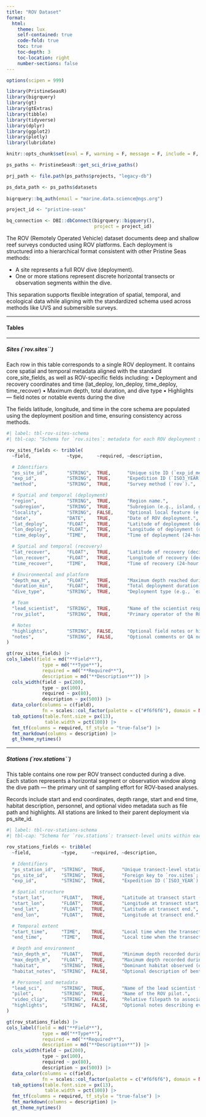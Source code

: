 ```yaml
---
title: "ROV Dataset"
format: 
  html:
    theme: lux
    self-contained: true
    code-fold: true
    toc: true 
    toc-depth: 3
    toc-location: right
    number-sections: false
---
```


```r
options(scipen = 999)

library(PristineSeasR)
library(bigrquery)
library(gt)
library(gtExtras)
library(tibble)
library(tidyverse)
library(dplyr)
library(ggplot2)
library(plotly)
library(lubridate)

knitr::opts_chunk$set(eval = F, warning = F, message = F, include = F, echo = F)

ps_paths <- PristineSeasR::get_sci_drive_paths()

prj_path <- file.path(ps_paths$projects, "legacy-db")

ps_data_path <- ps_paths$datasets
  
bigrquery::bq_auth(email = "marine.data.science@ngs.org")

project_id <- "pristine-seas"

bq_connection <- DBI::dbConnect(bigrquery::bigquery(), 
                                project = project_id)
```

The ROV (Remotely Operated Vehicle) dataset documents deep and shallow reef surveys conducted using ROV platforms. Each deployment is structured into a hierarchical format consistent with other Pristine Seas methods:

- A site represents a full ROV dive (deployment).
- One or more stations represent discrete horizontal transects or observation segments within the dive.

This separation supports flexible integration of spatial, temporal, and ecological data while aligning with the standardized schema used across methods like UVS and submersible surveys.

------------------------------------------------------------------------

#### Tables 

------------------------------------------------------------------------

##### Sites (`rov.sites``)

Each row in this table corresponds to a single ROV deployment. It contains core spatial and temporal metadata aligned with the standard core_site_fields, as well as ROV-specific fields including:
	•	Deployment and recovery coordinates and time (lat_deploy, lon_deploy, time_deploy, time_recover)
	•	Maximum depth, total duration, and dive type
	•	Highlights — field notes or notable events during the dive

The fields latitude, longitude, and time in the core schema are populated using the deployment position and time, ensuring consistency across methods.

```r
#| label: tbl-rov-sites-schema
#| tbl-cap: "Schema for `rov.sites`: metadata for each ROV deployment site"

rov_sites_fields <- tribble(
  ~field,             ~type,     ~required, ~description,

  # Identifiers
  "ps_site_id",       "STRING",  TRUE,      "Unique site ID (`exp_id_method_###`), e.g., `FJI_2025_rov_001`.",
  "exp_id",           "STRING",  TRUE,      "Expedition ID (`ISO3_YEAR`).",
  "method",           "STRING",  TRUE,      "Survey method (`rov`).",

  # Spatial and temporal (deployment)
  "region",           "STRING",  TRUE,      "Region name.",
  "subregion",        "STRING",  TRUE,      "Subregion (e.g., island, gulf, reef complex).",
  "locality",         "STRING",  FALSE,     "Optional local feature (e.g., reef, bay, cove).",
  "date",             "DATE",    TRUE,      "Date of ROV deployment.",
  "lat_deploy",       "FLOAT",   TRUE,      "Latitude of deployment (decimal degrees, WGS84).",
  "lon_deploy",       "FLOAT",   TRUE,      "Longitude of deployment (decimal degrees, WGS84).",
  "time_deploy",      "TIME",    TRUE,      "Time of deployment (24-hour format).",

  # Spatial and temporal (recovery)
  "lat_recover",      "FLOAT",   TRUE,      "Latitude of recovery (decimal degrees, WGS84).",
  "lon_recover",      "FLOAT",   TRUE,      "Longitude of recovery (decimal degrees, WGS84).",
  "time_recover",     "TIME",    TRUE,      "Time of recovery (24-hour format).",

  # Environmental and platform
  "depth_max_m",      "FLOAT",   TRUE,      "Maximum depth reached during the deployment (m).",
  "duration_min",     "FLOAT",   TRUE,      "Total deployment duration (minutes).",
  "dive_type",        "STRING",  TRUE,      "Deployment type (e.g., `exploratory`, `transect`, `targeted`).",

  # Team
  "lead_scientist",   "STRING",  TRUE,      "Name of the scientist responsible for the dive.",
  "rov_pilot",        "STRING",  TRUE,      "Primary operator of the ROV during deployment.",

  # Notes
  "highlights",       "STRING",  FALSE,     "Optional field notes or highlights from the dive.",
  "notes",            "STRING",  FALSE,     "Optional comments or QA notes."
)

gt(rov_sites_fields) |> 
cols_label(field = md("**Field**"),
             type = md("**Type**"),
             required = md("**Required**"),
             description = md("**Description**")) |> 
  cols_width(field ~ px(200),
             type ~ px(100),
             required ~ px(80),
             description ~ px(500)) |>
  data_color(columns = c(field),
             fn = scales::col_factor(palette = c("#f6f6f6"), domain = NULL) ) |>
  tab_options(table.font.size = px(13),
              table.width = pct(100)) |> 
  fmt_tf(columns = required, tf_style = "true-false") |> 
  fmt_markdown(columns = description) |> 
  gt_theme_nytimes()
```

-----

##### Stations (`rov.stations``)

This table contains one row per ROV transect conducted during a dive. Each station represents a horizontal segment or observation window along the dive path — the primary unit of sampling effort for ROV-based analyses.

Records include start and end coordinates, depth range, start and end time, habitat description, personnel, and optional video metadata such as file path and highlights. All stations are linked to their parent deployment via ps_site_id.


```r
#| label: tbl-rov-stations-schema
#| tbl-cap: "Schema for `rov.stations`: transect-level units within each ROV dive"

rov_stations_fields <- tribble(
  ~field,           ~type,     ~required, ~description,

  # Identifiers
  "ps_station_id",  "STRING",  TRUE,      "Unique transect-level station ID (e.g., `FJI_2025_rov_001_t01`).",
  "ps_site_id",     "STRING",  TRUE,      "Foreign key to `rov.sites`; identifies the parent ROV dive.",
  "exp_id",         "STRING",  TRUE,      "Expedition ID (`ISO3_YEAR`).",

  # Spatial structure
  "start_lat",      "FLOAT",   TRUE,      "Latitude at transect start (decimal degrees, WGS84).",
  "start_lon",      "FLOAT",   TRUE,      "Longitude at transect start (decimal degrees, WGS84).",
  "end_lat",        "FLOAT",   TRUE,      "Latitude at transect end.",
  "end_lon",        "FLOAT",   TRUE,      "Longitude at transect end.",

  # Temporal extent
  "start_time",     "TIME",    TRUE,      "Local time when the transect segment started (`HH:MM:SS`).",
  "end_time",       "TIME",    TRUE,      "Local time when the transect segment ended.",

  # Depth and environment
  "min_depth_m",    "FLOAT",   TRUE,      "Minimum depth recorded during the transect (m).",
  "max_depth_m",    "FLOAT",   TRUE,      "Maximum depth recorded during the transect (m).",
  "habitat",        "STRING",  TRUE,      "Dominant habitat observed (e.g., `reef slope`, `deep wall`, `mud plain`).",
  "habitat_notes",  "STRING",  FALSE,     "Optional description of benthic features or structure observed.",

  # Personnel and metadata
  "lead_sci",       "STRING",  TRUE,      "Name of the lead scientist for the transect.",
  "pilot",          "STRING",  TRUE,      "Name of the ROV pilot.",
  "video_clip",     "STRING",  FALSE,     "Relative filepath to associated video segment (if archived).",
  "highlights",     "STRING",  FALSE,     "Optional notes describing events or noteworthy observations."
)

gt(rov_stations_fields) |> 
cols_label(field = md("**Field**"),
             type = md("**Type**"),
             required = md("**Required**"),
             description = md("**Description**")) |> 
  cols_width(field ~ px(200),
             type ~ px(100),
             required ~ px(80),
             description ~ px(500)) |>
  data_color(columns = c(field),
             fn = scales::col_factor(palette = c("#f6f6f6"), domain = NULL) ) |>
  tab_options(table.font.size = px(13),
              table.width = pct(100)) |> 
  fmt_tf(columns = required, tf_style = "true-false") |> 
  fmt_markdown(columns = description) |> 
  gt_theme_nytimes()
```


